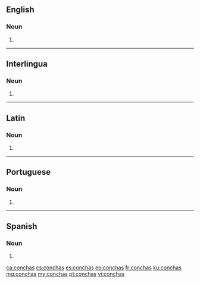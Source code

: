 {{also|Conchas}}
==English==

===Noun===
{{head|en|noun plural form}}

# {{plural of|concha|lang=en}}

----

==Interlingua==

===Noun===
{{head|ia|noun plural form}}

# {{plural of|concha|lang=ia}}

----

==Latin==

===Noun===
{{la-noun-form|conchās}}

# {{inflection of|concha||acc|p|lang=la}}

----

==Portuguese==

===Noun===
{{head|pt|noun plural form}}

# {{plural of|concha|lang=pt}}
----
==Spanish==

===Noun===
{{head|es|noun form}}

# {{plural of|concha|lang=es}}

[[ca:conchas]]
[[cs:conchas]]
[[es:conchas]]
[[eo:conchas]]
[[fr:conchas]]
[[ku:conchas]]
[[mg:conchas]]
[[my:conchas]]
[[pt:conchas]]
[[vi:conchas]]